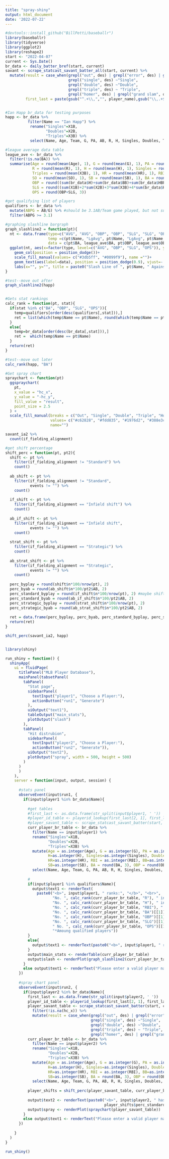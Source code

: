 ```yaml
---
title: "spray-shiny"
output: html_document
date: '2022-07-22'
---
```


```r
#devtools::install_github("BillPetti/baseballr")
library(baseballr)
library(tidyverse)
library(ggplot2)
library(reshape2)
start <- "2022-04-07"
current <- Sys.Date()
br_data <- daily_batter_bref(start, current)
savant <- scrape_statcast_savant_batter_all(start, current) %>%
  mutate(result = case_when(grepl("out", des) | grepl("error", des) | grepl("fielder's choice", des) ~ "Out",
                            grepl("single", des) ~"Single",
                            grepl("double", des) ~"Double",
                            grepl("triple", des) ~ "Triple",
                            grepl("homer", des) | grepl("grand slam", des)~ "Homerun"),
         first_last = paste(gsub("^.+\\,","", player_name),gsub("\\,.+$","", player_name),sep=" "))


#Ian Happ br_data for testing purposes
happ <- br_data %>% 
          filter(Name == "Ian Happ") %>% 
           rename("Singles"=X1B,
                  "Doubles"=X2B,
                  "Triples"=X3B) %>% 
           select(Name, Age, Team, G, PA, AB, R, H, Singles, Doubles, Triples, HR, RBI, BB, SO, HBP, SB, BA, OBP, SLG, OPS)

#league average data table
league_ave <- br_data %>%
  filter(!is.na(BA)) %>% 
  summarise(Age = round(mean(Age), 1), G = round(mean(G), 1), PA = round(mean(PA), 1), AB = round(mean(AB), 1),
            R = round(mean(R), 1), H = round(mean(H), 1), Singles = round(mean(X1B), 1), Doubles = round(mean(X2B), 1), 
            Triples = round(mean(X3B), 1), HR = round(mean(HR), 1), RBI = round(mean(RBI), 1), BB = round(mean(BB), 1), 
            SO = round(mean(SO), 1), SB = round(mean(SB), 1), BA = round(sum(br_data$H)/sum(br_data$AB), 3), 
            OBP = round((sum(br_data$H)+sum(br_data$BB)+sum(br_data$HBP))/(sum(br_data$AB)+sum(br_data$BB)+sum(br_data$HBP)+sum(SF)), 3), 
            SLG = round((sum(X1B)+2*sum(X2B)+3*sum(X3B)+4*sum(br_data$HR))/sum(br_data$AB), 3),
            OPS = round(OBP+SLG, 3))

#get qualifying list of players
qualifiers <- br_data %>%
  mutate(ABPG = AB/G) %>% #should be 3.1AB/Team game played, but not sure how to get that
  filter(ABPG >= 3.1)

```

```r
#graphing slashline bargraph
graph_slashline2 = function(pt){
  nt <- data.frame(type=c("AVG", "AVG", "OBP", "OBP", "SLG", "SLG", "OPS", "OPS"),
                   temp =c(pt$Name, "LgAvg", pt$Name, "LgAvg", pt$Name, "LgAvg", pt$Name, "LgAvg"),
                   data = c(pt$BA, league_ave$BA, pt$OBP, league_ave$OBP, pt$SLG, league_ave$SLG, pt$OPS, league_ave$OPS))
  ggplot(nt, aes(x=factor(type, level=c("AVG", "OBP", "SLG", "OPS")), y=data, fill=temp))+
    geom_col(position = position_dodge())+
    scale_fill_manual(values= c("#3db5ff", "#0099f9"), name ="")+
    geom_text(aes(label=data), position = position_dodge(0.9), vjust=-.5, size = 4)+
    labs(x="", y="", title = paste0("Slash Line of ", pt$Name, " Against League Average"))
}

#test--move out after
graph_slashline2(happ)


#Gets stat rankings
calc_rank = function(pt, stat){
  if(stat %in% c("BA", "OBP", "SLG", "OPS")){
    temp=qualifiers[order(desc(qualifiers[,stat])),]
    ret = list(which(temp$Name == pt$Name), round(which(temp$Name == pt$Name)*100/nrow(temp), 2))
  }
  else{
    temp=br_data[order(desc(br_data[,stat])),]
    ret =  which(temp$Name == pt$Name)
  }
  return(ret)
}

#test--move out later 
calc_rank(happ, "BA")

#Get spray chart
spraychart <- function(pt)
  ggspraychart(
    pt,
    x_value = "hc_x",
    y_value = "-hc_y",
    fill_value = "result",
    point_size = 2.5
  ) +
  scale_fill_manual(breaks = c("Out", "Single", "Double", "Triple", "Homerun"), 
                    values= c("#c62828", "#fdd835", "#1976d2", "#388e3c", "#ffa726"), 
                    name="")

savant_ia2 %>% 
  count(if_fielding_alignment)

#get shift percentage
shift_perc = function(pt, pt2){
  shift <- pt %>% 
    filter(if_fielding_alignment != "Standard") %>% 
    count()
  
  ab_shift <- pt %>% 
    filter(if_fielding_alignment != "Standard",
           events != "") %>% 
    count()
  
  if_shift <- pt %>% 
    filter(if_fielding_alignment == "Infield shift") %>% 
    count()
  
  ab_if_shift <- pt %>% 
    filter(if_fielding_alignment == "Infield shift",
           events != "") %>% 
    count()
  
  strat_shift <- pt %>% 
    filter(if_fielding_alignment == "Strategic") %>% 
    count()
  
  ab_strat_shift <- pt %>% 
    filter(if_fielding_alignment == "Strategic",
           events != "") %>% 
    count()
  
  perc_byplay = round(shift$n*100/nrow(pt), 2)
  perc_byab = round(ab_shift$n*100/pt2$AB, 2)
  perc_standard_byplay = round(if_shift$n*100/nrow(pt), 2) #maybe shift?
  perc_standard_byab = round(ab_if_shift$n*100/pt2$AB, 2)
  perc_strategic_byplay = round(strat_shift$n*100/nrow(pt), 2)
  perc_strategic_byab = round(ab_strat_shift$n*100/pt2$AB, 2)
  
  ret = data.frame(perc_byplay, perc_byab, perc_standard_byplay, perc_standard_byab, perc_strategic_byplay, perc_strategic_byab)
  return(ret)
}

shift_perc(savant_ia2, happ)



```

```r
library(shiny)

run_shiny = function() {
  shinyApp(
    ui = fluidPage(
      titlePanel("MLB Player Database"),
      mainPanel(tabsetPanel(
        tabPanel(
          "Stat page",
          sidebarPanel(
            textInput("player1", "Choose a Player:"),
            actionButton("run1", "Generate")
          ),
          uiOutput("text1"),
          tableOutput("main_stats"),
          plotOutput("slash")
        ),
        tabPanel(
          "Hit distrubion",
          sidebarPanel(
            textInput("player2", "Choose a Player:"),
            actionButton("run2", "Generate")),
          uiOutput("text2"),
          plotOutput("spray", width = 500, height = 500)
        )
      )
      )
    ),
    server = function(input, output, session) {
      
      #stats panel
      observeEvent(input$run1, {
        if(input$player1 %in% br_data$Name){
          
          #get tables
          #first_last <- as.data.frame(str_split(input$player1, ' '))
          #player_id_table <- playerid_lookup(first_last[2, 1], first_last[1, 1])
          #player_savant_table <- scrape_statcast_savant_batter(start, current, player_id_table$mlbam_id)
          curr_player_br_table <- br_data %>% 
            filter(Name == input$player1) %>% 
            rename("Singles"=X1B,
                   "Doubles"=X2B,
                   "Triples"=X3B) %>%
            mutate(Age = as.integer(Age), G = as.integer(G), PA = as.integer(PA), AB=as.integer(AB),R=as.integer(R),
                   H=as.integer(H), Singles=as.integer(Singles), Doubles=as.integer(Doubles), Triples = as.integer(Triples),
                   HR=as.integer(HR), RBI = as.integer(RBI), BB=as.integer(BB), SO=as.integer(SO), HBP=as.integer(HBP),
                   SB=as.integer(SB), BA = round(BA, 3), OBP = round(OBP, 3), SLG=round(SLG, 3), OPS=round(OPS,3)) %>% 
            select(Name, Age, Team, G, PA, AB, R, H, Singles, Doubles, Triples, HR, RBI, BB, SO, HBP, SB, BA, OBP, SLG, OPS)
          
          #
          if(input$player1 %in% qualifiers$Name){
            output$text1 <- renderText(
              paste0("<b>", input$player1, " ranks:", "</b>", "<br>",
                     "No. ", calc_rank(curr_player_br_table, "R"), " in runs,", "<br>",
                     "No. ", calc_rank(curr_player_br_table, "H"), " in hits,", "<br>", 
                     "No. ", calc_rank(curr_player_br_table, "RBI"), " in RBIs,", "<br>", 
                     "No. ", calc_rank(curr_player_br_table, "BA")[[1]][1], " in batting average (top ", calc_rank(curr_player_br_table, "BA")[[2]][1], "%),", "<br>", 
                     "No. ", calc_rank(curr_player_br_table, "OBP")[[1]][1], " in on-base percentage (top ", calc_rank(curr_player_br_table, "OBP")[[2]][1], "%),", "<br>", 
                     "No. ", calc_rank(curr_player_br_table, "SLG")[[1]][1], " in slugging percentage (top ", calc_rank(curr_player_br_table, "SLG")[[2]][1], "%),", "<br>", 
                     " No. ", calc_rank(curr_player_br_table, "OPS")[[1]][1], " in on-base + slugging (top ", calc_rank(curr_player_br_table, "OPS")[[2]][1], "%).", "<br>", 
                     "*Amoung qualified players"))
          }
          else{
            output$text1 <- renderText(paste0("<b>", input$player1, " ranks No.", "</b>", calc_rank(curr_player_br_table, "R")[1], " in runs, No.", calc_rank(curr_player_br_table, "H")[1], " in hits, No.", calc_rank(curr_player_br_table, "RBI")[1], " in RBIs."))
          }
          output$main_stats <- renderTable(curr_player_br_table)
          output$slash <- renderPlot(graph_slashline2(curr_player_br_table))
        }
        else output$text1 <- renderText("Please enter a valid player name.")
      })
      
      #spray chart panel
      observeEvent(input$run2, {
        if(input$player2 %in% br_data$Name){
          first_last <- as.data.frame(str_split(input$player2, ' '))
          player_id_table <- playerid_lookup(first_last[2, 1], first_last[1, 1]) 
          player_savant_table <- scrape_statcast_savant_batter(start, current, player_id_table$mlbam_id) %>% 
            filter(!is.na(hc_x)) %>% 
            mutate(result = case_when(grepl("out", des) | grepl("error", des) | grepl("fielder's choice", des) ~ "Out",
                                      grepl("single", des) ~"Single",
                                      grepl("double", des) ~"Double",
                                      grepl("triple", des) ~ "Triple",
                                      grepl("homer", des) | grepl("grand slam", des)~ "Homerun"))
          curr_player_br_table <- br_data %>% 
            filter(Name == input$player2) %>% 
            rename("Singles"=X1B,
                   "Doubles"=X2B,
                   "Triples"=X3B) %>%
            mutate(Age = as.integer(Age), G = as.integer(G), PA = as.integer(PA), AB=as.integer(AB),R=as.integer(R),
                   H=as.integer(H), Singles=as.integer(Singles), Doubles=as.integer(Doubles), Triples = as.integer(Triples),
                   HR=as.integer(HR), RBI = as.integer(RBI), BB=as.integer(BB), SO=as.integer(SO), HBP=as.integer(HBP),
                   SB=as.integer(SB), BA = round(BA, 3), OBP = round(OBP, 3), SLG=round(SLG, 3), OPS=round(OPS,3)) %>% 
            select(Name, Age, Team, G, PA, AB, R, H, Singles, Doubles, Triples, HR, RBI, BB, SO, HBP, SB, BA, OBP, SLG, OPS)
          
          player_shifts = shift_perc(player_savant_table, curr_player_br_table)
          
          output$text2 <- renderText(paste0("<b>", input$player2, " has been shifted on ",  "</b>", player_shifts$perc_byab, "% of his at-bats (",
                                            player_shifts$perc_standard_byab, "-", player_shifts$perc_strategic_byab, ", Standard-stretegic shifts)."))
          output$spray <- renderPlot(spraychart(player_savant_table))
        }
        else output$text1 <- renderText("Please enter a valid player name.")
      })
      
    }
  )
}

run_shiny()
    
```

